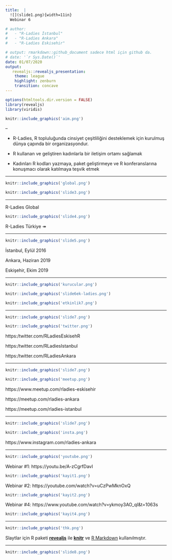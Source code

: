 ```yaml
---
title:  |
  ![](slide1.png){width=11in}  
  Webinar 6

# author: 
#   - "R-Ladies İstanbul"
#   - "R-Ladies Ankara"
#   - "R-Ladies Eskisehir"

# output: rmarkdown::github_document sadece html için github da.
# date: '`r Sys.Date()`'
date: 01/07/2020
output:
   revealjs::revealjs_presentation:
    theme: league
    highlight: zenburn
    transition: concave
---
```





```r
options(htmltools.dir.version = FALSE)
library(revealjs)
library(viridis)
```



```r
knitr::include_graphics('aim.png')
```
--

 - R-Ladies, R topluluğunda cinsiyet çeşitliliğini desteklemek için kurulmuş dünya çapında bir organizasyondur.


 - R kullanan ve geliştiren kadınlarla bir iletişim ortamı sağlamak
 


 - Kadınları R kodları yazmaya, paket geliştirmeye ve R konferanslarına konuşmacı olarak katılmaya teşvik etmek

---


```r
knitr::include_graphics('global.png')
```


```r
knitr::include_graphics('slide3.png')
```


---

R-Ladies Global


```r
knitr::include_graphics('slide4.png')
```

R-Ladies Türkiye &#x21A0;

---


```r
knitr::include_graphics('slide5.png')
```



  İstanbul, Eylül 2016
 

 
  Ankara, Haziran 2019
 

  Eskişehir, Ekim 2019
  
---



```r
knitr::include_graphics('kurucular.png')
```




```r
knitr::include_graphics('slide6ek-ladies.png')
```


```r
knitr::include_graphics('etkinlik7.png')
```


---

```r
knitr::include_graphics('slide7.png')
```

```r
knitr::include_graphics('twitter.png')
```
https:/twitter.com/RLadiesEskisehR

https:/twitter.com/RLadiesIstanbul

https:/twitter.com/RLadiesAnkara



---

```r
knitr::include_graphics('slide7.png')
```


```r
knitr::include_graphics('meetup.png')
```
https://www.meetup.com/rladies-eskisehir

https://meetup.com/rladies-ankara

https://meetup.com/rladies-istanbul


---

```r
knitr::include_graphics('slide7.png')
```


```r
knitr::include_graphics('insta.png')
```
https://www.instagram.com/rladies-ankara


---

```r
knitr::include_graphics('youtube.png')
```


Webinar #1: https://youtu.be/A-zCgrfDavI

```r
knitr::include_graphics('kayit1.png')
```


Webinar #2: https://youtube.com/watch?v=uCzPwMknOxQ

```r
knitr::include_graphics('kayit2.png')
```


Webinar #4: https://www.youtube.com/watch?v=ykmoy3AO_qI&t=1063s

```r
knitr::include_graphics('kayit4.png')
```



---

```r
knitr::include_graphics('thk.png')
```

Slaytlar için R paketi [**revealjs**](https://bookdown.org/yihui/rmarkdown/revealjs.html) ile  [**knitr**](http://yihui.name/knitr) ve [R Markdown](https://rmarkdown.rstudio.com) kullanılmıştır.

---

```r
knitr::include_graphics('slide8.png')
```
